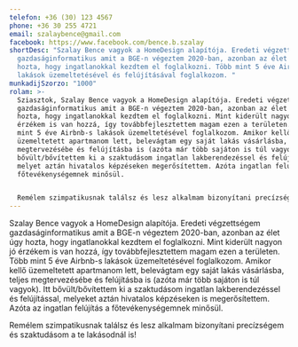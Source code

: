 ```yaml
---
telefon: +36 (30) 123 4567
phone: +36 30 255 4721
email: szalaybence@gmail.com
facebook: https://www.facebook.com/bence.b.szalay
shortDesc: "Szalay Bence vagyok a HomeDesign alapítója. Eredeti végzettségem
  gazdaságinformatikus amit a BGE-n végeztem 2020-ban, azonban az élet úgy
  hozta, hogy ingatlanokkal kezdtem el foglalkozni. Több mint 5 éve Airbnb-s
  lakások üzemeltetésével és felújításával foglalkozom. "
munkadijSzorzo: "1000"
rolam: >-
  Sziasztok, Szalay Bence vagyok a HomeDesign alapítója. Eredeti végzettségem
  gazdaságinformatikus amit a BGE-n végeztem 2020-ban, azonban az élet úgy
  hozta, hogy ingatlanokkal kezdtem el foglalkozni. Mint kiderült nagyon jó
  érzékem is van hozzá, így továbbfejlesztettem magam ezen a területen. Több
  mint 5 éve Airbnb-s lakások üzemeltetésével foglalkozom. Amikor kellő
  üzemeltetett apartmanom lett, belevágtam egy saját lakás vásárlásba, teljes
  megtervezésébe és felújításba is (azóta már több sajáton is túl vagyok). Itt
  bővült/bővítettem ki a szaktudásom ingatlan lakberendezéssel és felújítással,
  melyet aztán hivatalos képzéseken megerősítettem. Azóta ingatlan felújítás is
  főtevékenységemnek minősül.


  Remélem szimpatikusnak találsz és lesz alkalmam bizonyítani precízségem és szaktudásom a te lakásodnál is.
---
```

Szalay Bence vagyok a HomeDesign alapítója. Eredeti végzettségem gazdaságinformatikus amit a BGE-n végeztem 2020-ban, azonban az élet úgy hozta, hogy ingatlanokkal kezdtem el foglalkozni. Mint kiderült nagyon jó érzékem is van hozzá, így továbbfejlesztettem magam ezen a területen. Több mint 5 éve Airbnb-s lakások üzemeltetésével foglalkozom. Amikor kellő üzemeltetett apartmanom lett, belevágtam egy saját lakás vásárlásba, teljes megtervezésébe és felújításba is (azóta már több sajáton is túl vagyok). Itt bővült/bővítettem ki a szaktudásom ingatlan lakberendezéssel és felújítással, melyeket aztán hivatalos képzéseken is megerősítettem. Azóta az ingatlan felújítás a főtevékenységemnek minősül.

Remélem szimpatikusnak találsz és lesz alkalmam bizonyítani precízségem és szaktudásom a te lakásodnál is!